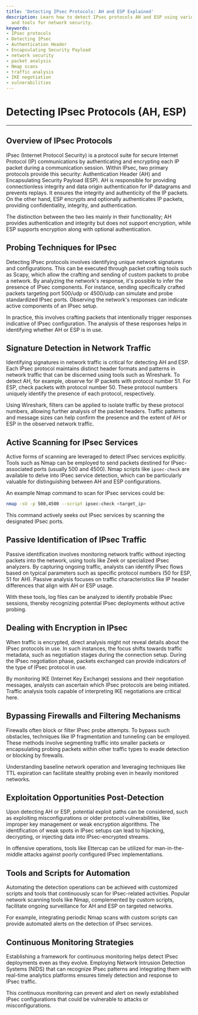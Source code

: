 ```yaml
---
title: 'Detecting IPsec Protocols: AH and ESP Explained'
description: Learn how to detect IPsec protocols AH and ESP using various techniques
  and tools for network security.
keywords:
- IPsec protocols
- Detecting IPsec
- Authentication Header
- Encapsulating Security Payload
- network security
- packet analysis
- Nmap scans
- traffic analysis
- IKE negotiation
- vulnerabilities
---
```


# Detecting IPsec Protocols (AH, ESP)

---

## Overview of IPsec Protocols

IPsec (Internet Protocol Security) is a protocol suite for secure Internet Protocol (IP) communications by authenticating and encrypting each IP packet during a communication session. Within IPsec, two primary protocols provide this security: Authentication Header (AH) and Encapsulating Security Payload (ESP). AH is responsible for providing connectionless integrity and data origin authentication for IP datagrams and prevents replays. It ensures the integrity and authenticity of the IP packets. On the other hand, ESP encrypts and optionally authenticates IP packets, providing confidentiality, integrity, and authentication.

The distinction between the two lies mainly in their functionality; AH provides authentication and integrity but does not support encryption, while ESP supports encryption along with optional authentication.

## Probing Techniques for IPsec

Detecting IPsec protocols involves identifying unique network signatures and configurations. This can be executed through packet crafting tools such as Scapy, which allow the crafting and sending of custom packets to probe a network. By analyzing the network's response, it's possible to infer the presence of IPsec components. For instance, sending specifically crafted packets targeting port 500/udp or 4500/udp can simulate and probe standardized IPsec ports. Observing the network's responses can indicate active components of an IPsec setup.

In practice, this involves crafting packets that intentionally trigger responses indicative of IPsec configuration. The analysis of these responses helps in identifying whether AH or ESP is in use.

## Signature Detection in Network Traffic

Identifying signatures in network traffic is critical for detecting AH and ESP. Each IPsec protocol maintains distinct header formats and patterns in network traffic that can be discerned using tools such as Wireshark. To detect AH, for example, observe for IP packets with protocol number 51. For ESP, check packets with protocol number 50. These protocol numbers uniquely identify the presence of each protocol, respectively.

Using Wireshark, filters can be applied to isolate traffic by these protocol numbers, allowing further analysis of the packet headers. Traffic patterns and message sizes can help confirm the presence and the extent of AH or ESP in the observed network traffic.

## Active Scanning for IPsec Services

Active forms of scanning are leveraged to detect IPsec services explicitly. Tools such as Nmap can be employed to send packets destined for IPsec-associated ports (usually 500 and 4500). Nmap scripts like `ipsec-check` are available to delve into IPsec service detection, which can be particularly valuable for distinguishing between AH and ESP configurations.

An example Nmap command to scan for IPsec services could be:

```bash
nmap -sU -p 500,4500 --script ipsec-check <target_ip>
```

This command actively seeks out IPsec services by scanning the designated IPsec ports.

## Passive Identification of IPsec Traffic

Passive identification involves monitoring network traffic without injecting packets into the network, using tools like Zeek or specialized IPsec analyzers. By capturing ongoing traffic, analysts can identify IPsec flows based on typical parameters such as specific protocol numbers (50 for ESP, 51 for AH). Passive analysis focuses on traffic characteristics like IP header differences that align with AH or ESP usage.

With these tools, log files can be analyzed to identify probable IPsec sessions, thereby recognizing potential IPsec deployments without active probing.

## Dealing with Encryption in IPsec

When traffic is encrypted, direct analysis might not reveal details about the IPsec protocols in use. In such instances, the focus shifts towards traffic metadata, such as negotiation stages during the connection setup. During the IPsec negotiation phase, packets exchanged can provide indicators of the type of IPsec protocol in use.

By monitoring IKE (Internet Key Exchange) sessions and their negotiation messages, analysts can ascertain which IPsec protocols are being initiated. Traffic analysis tools capable of interpreting IKE negotiations are critical here.

## Bypassing Firewalls and Filtering Mechanisms

Firewalls often block or filter IPsec probe attempts. To bypass such obstacles, techniques like IP fragmentation and tunneling can be employed. These methods involve segmenting traffic into smaller packets or encapsulating probing packets within other traffic types to evade detection or blocking by firewalls.

Understanding baseline network operation and leveraging techniques like TTL expiration can facilitate stealthy probing even in heavily monitored networks.

## Exploitation Opportunities Post-Detection

Upon detecting AH or ESP, potential exploit paths can be considered, such as exploiting misconfigurations or older protocol vulnerabilities, like improper key management or weak encryption algorithms. The identification of weak spots in IPsec setups can lead to hijacking, decrypting, or injecting data into IPsec-encrypted streams.

In offensive operations, tools like Ettercap can be utilized for man-in-the-middle attacks against poorly configured IPsec implementations.

## Tools and Scripts for Automation

Automating the detection operations can be achieved with customized scripts and tools that continuously scan for IPsec-related activities. Popular network scanning tools like Nmap, complemented by custom scripts, facilitate ongoing surveillance for AH and ESP on targeted networks.

For example, integrating periodic Nmap scans with custom scripts can provide automated alerts on the detection of IPsec services.

## Continuous Monitoring Strategies

Establishing a framework for continuous monitoring helps detect IPsec deployments even as they evolve. Employing Network Intrusion Detection Systems (NIDS) that can recognize IPsec patterns and integrating them with real-time analytics platforms ensures timely detection and response to IPsec traffic.

This continuous monitoring can prevent and alert on newly established IPsec configurations that could be vulnerable to attacks or misconfigurations.